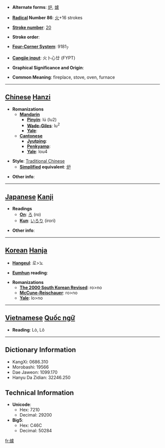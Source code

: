 * '''Alternate forms''': [[炉]], [[爐]]

* '''[[Wiktionary:Chinese radical index| Radical]] Number 86''': [[Wiktionary:Chinese radical index 火|火]]+16 strokes

* '''[[Wiktionary:Chinese total strokes index|Stroke number]]''': [[Wiktionary:Chinese total strokes index 20|20]]

* '''Stroke order''': 

* '''[[Wiktionary:Chinese four corner index|Four-Corner System]]''': 9181<sub>7</sub>

* '''[[Wiktionary:Chinese Cangjie index|Cangjie input]]''': 火卜心廿 (FYPT)

* '''Graphical Significance and Origin''': 

* '''Common Meaning''': fireplace, stove, oven, furnace

----

== [[Chinese]] [[Hanzi]] ==

* '''Romanizations'''
** '''[[Mandarin]]'''
*** '''[[Pinyin]]''': lú (lu2)
*** '''[[Wade-Giles]]''': lu<sup>2</sup>
*** '''[[Yale]]''': 
** '''[[Cantonese]]'''
*** '''[[Jyutping]]''':
*** '''[[Penkyamp]]''': 
*** '''[[Yale]]''': lou4

* '''Style''': [[Traditional Chinese]] 
** '''[[Simplified Chinese|Simplified]] equivalent''': [[炉]]

* '''Other info''': 

----

== [[Japanese]] [[Kanji]] ==

* '''Readings'''
** '''[[On]]''': [[ろ]] (ro)
** '''[[Kun]]''': [[いろり]] (irori)

* '''Other info''':  

----

== [[Korean]] [[Hanja]] ==

* '''[[Hangeul]]''': 로>노

* '''[[Eumhun]] reading''': 

* '''Romanizations'''
** '''[[The 2000 South Korean Revised Romanization|The 2000 South Korean Revised]]''': ro>no
** '''[[McCune-Reischauer]]''': ro>no
** '''[[Yale]]''': lo>no


----

== [[Vietnamese]] [[Quốc ngữ]] ==

* '''Reading''': Lò, Lô

----

== Dictionary Information ==

* KangXi: 0686.310
* Morobashi: 19566
* Dae Jaweon: 1099.170
* Hanyu Da Zidian: 32246.250

== Technical Information ==

* '''Unicode''':
** Hex: 7210
** Decimal: 29200
* '''Big5''':
** Hex: C46C
** Decimal: 50284

[[fr:爐]]